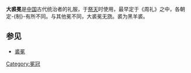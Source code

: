'''大裘冕'''是[[中国|中国]]古代统治者的礼服，于[[祭天|祭天]]时使用，最早定于《周礼》之中，各朝定-{制}-有所不同。与其他冕不同，大裘冕无旒。裘为黑羊裘。

==参见==
*[http://zh.wikisource.org/wiki/Special:搜索/裘冕 裘冕]

[[Category:冕冠|Category:冕冠]]


{{China-hist-stub}}